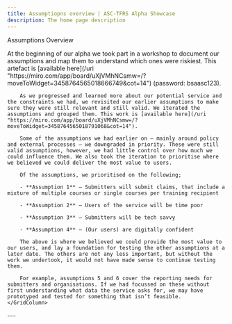 ```yaml
---
title: Assumptiopns overview | ASC-TFRS Alpha Showcase
description: The home page description
---
```


<Heading caption='Challenging our riskiest assumptions' tag='h1'>Assumptions Overview</Heading>

<GridRow>
    <GridColumn width={'2/3'}>
        At the beginning of our alpha we took part in a workshop to document our assumptions and map them to understand which ones were riskiest. This artefact is [available here](/uri "https://miro.com/app/board/uXjVMhNCsmw=/?moveToWidget=3458764565018666749&cot=14") (password: bsaasc123).

        As we progressed and learned more about our potential service and the constraints we had, we revisited our earlier assumptions to make sure they were still relevant and still valid. We iterated the assumptions and grouped them. This work is [available here](/uri "https://miro.com/app/board/uXjVMhNCsmw=/?moveToWidget=3458764565018791068&cot=14"). 

        Some of the assumptions we had earlier on — mainly around policy and external processes — we downgraded in priority. These were still valid assumptions, however, we had little control over how much we could influence them. We also took the iteration to prioritise where we believed we could deliver the most value to users.

        Of the assumptions, we prioritised on the following;

        - **Assumption 1** — Submitters will submit claims, that include a mixture of multiple courses or single courses per training recipient

        - **Assumption 2** — Users of the service will be time poor

        - **Assumption 3** — Submitters will be tech savvy

        - **Assumption 4** — (Our users) are digitally confident

        The above is where we believed we could provide the most value to our users, and lay a foundation for testing the other assumptions at a later date. The others are not any less important, but without the work we undertook, it would not have made sense to continue testing them.

        For example, assumptions 5 and 6 cover the reporting needs for submitters and organisations. If we had focussed on these without first understanding what data the service asks for, we may have prototyped and tested for something that isn’t feasible.
    </GridColumn>
</GridRow>

<GridRow>
    <GridColumn width={'full'}>
        ---
    </GridColumn>
</GridRow>
<GridRow>
    <GridColumn width={'1/2'}>
        <LinkBlock style="prev" url="/approach/service-blueprints-from-alpha" title="Our approach" text="Service blueprints from alpha" />
    </GridColumn>
    <GridColumn width={'1/2'}>
        <LinkBlock style="next" url="/assumptions/assumption-1" title="Challenging our riskiest assumptions" text="Submitters will submit claims, that include a mixture of multiple courses or single courses per training recipient."/>
    </GridColumn>
</GridRow>
